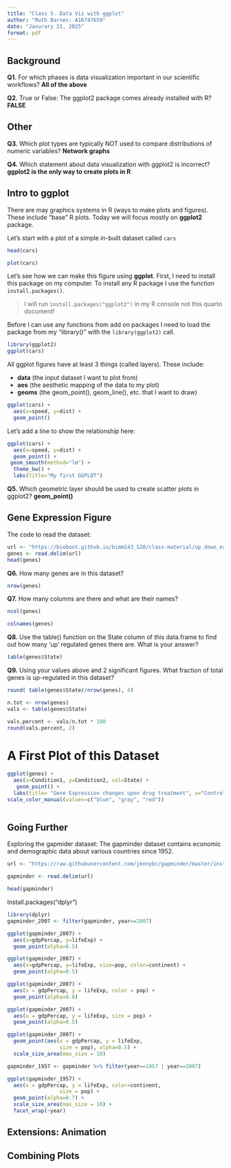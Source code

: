 ```yaml
---
title: "Class 5. Data Viz with ggplot"
author: "Ruth Barnes: A16747659"
date: "Janurary 21, 2025"
format: pdf
---
```


## Background
**Q1.** For which phases is data visualization important in our scientific workflows? 
**All of the above**

**Q2.** True or False: The ggplot2 package comes already installed with R? 
**FALSE**

## Other 
**Q3.** Which plot types are typically NOT used to compare distributions of numeric variables? 
**Network graphs**

**Q4.** Which statement about data visualization with ggplot2 is incorrect? 
**ggplot2 is the only way to create plots in R**


## Intro to ggplot 
There are may graphics systems in R (ways to make plots and figures). These include "base" R plots. Today we will focus mostly on **ggplot2** package.

Let's start with a plot of a simple in-built dataset called `cars`
```r
head(cars)
```

```r
plot(cars)
```

Let's see how we can make this figure using **ggplot**. First, I need to install this package on my computer. To install any R package I use the function `install.packages()`. 

> I will run `install.packages("ggplot2")` in my R console not this quarto document!

Before I can use any functions from add on packages I need to load the package from my "library()" with the `library(ggplot2)` call.


```r
library(ggplot2)
ggplot(cars)
```

All ggplot figures have at least 3 things (called layers). These include:

- **data** (the input dataset I want to plot from)
- **aes** (the aesthetic mapping of the data to my plot)
- **geoms** (the geom_point(), geom_line(), etc. that I want to draw)

```r
ggplot(cars) + 
  aes(x=speed, y=dist) + 
  geom_point()
```

Let's add a line to show the relationship here:

```r
ggplot(cars) + 
  aes(x=speed, y=dist) + 
  geom_point() + 
 geom_smooth(method="lm") +
  theme_bw() +
  labs(title="My first GGPLOT") 
```
**Q5.** Which geometric layer should be used to create scatter plots in ggplot2? 
**geom_point()**


## Gene Expression Figure

The code to read the dataset:

```r
url <- "https://bioboot.github.io/bimm143_S20/class-material/up_down_expression.txt"
genes <- read.delim(url)
head(genes)
```

**Q6.** How many genes are in this dataset?

```r
nrow(genes)
```
**Q7.** How many columns are there and what are their names?

```r
ncol(genes)
```

```r
colnames(genes)
```

**Q8.** Use the table() function on the State column of this data.frame to find out how many ‘up’ regulated genes there are. What is your answer?
```r
table(genes$State)
```

**Q9.** Using your values above and 2 significant figures. What fraction of total genes is up-regulated in this dataset?

```r
round( table(genes$State)/nrow(genes), 4)
```

```r
n.tot <- nrow(genes)
vals <- table(genes$State)

vals.percent <- vals/n.tot * 100
round(vals.percent, 2)
```


# A First Plot of this Dataset 

```r
ggplot(genes) +
  aes(x=Condition1, y=Condition2, col=State) + 
   geom_point() + 
  labs(title= "Gene Expression changes upon drug treatment", x="Control Expression", y="Drug Pressences Expression") +
scale_color_manual(values=c("blue", "gray", "red"))
  
```

## Going Further

Exploring the gapmider dataset: 
The gapminder dataset contains economic and demographic data about various countries since 1952.

```r
url <- "https://raw.githubusercontent.com/jennybc/gapminder/master/inst/extdata/gapminder.tsv"

gapminder <- read.delim(url)

head(gapminder)
```

Install.packages("dplyr")

```r
library(dplyr)
gapminder_2007 <- filter(gapminder, year==2007)
```


```r
ggplot(gapminder_2007) +
  aes(x=gdpPercap, y=lifeExp) +
  geom_point(alpha=0.5)
```


```r
ggplot(gapminder_2007) +
  aes(x=gdpPercap, y=lifeExp, size=pop, color=continent) +
  geom_point(alpha=0.5)
```

```r
ggplot(gapminder_2007) + 
  aes(x = gdpPercap, y = lifeExp, color = pop) +
  geom_point(alpha=0.8)
```

```r
ggplot(gapminder_2007) + 
  aes(x = gdpPercap, y = lifeExp, size = pop) +
  geom_point(alpha=0.5)
```

```r
ggplot(gapminder_2007) + 
  geom_point(aes(x = gdpPercap, y = lifeExp,
                 size = pop), alpha=0.5) + 
  scale_size_area(max_size = 10)
```

```r
gapminder_1957 <- gapminder %>% filter(year==1957 | year==2007)

ggplot(gapminder_1957) + 
  aes(x = gdpPercap, y = lifeExp, color=continent,
                 size = pop) +
  geom_point(alpha=0.7) + 
  scale_size_area(max_size = 10) +
  facet_wrap(~year)
```

## Extensions: Animation


## Combining Plots





